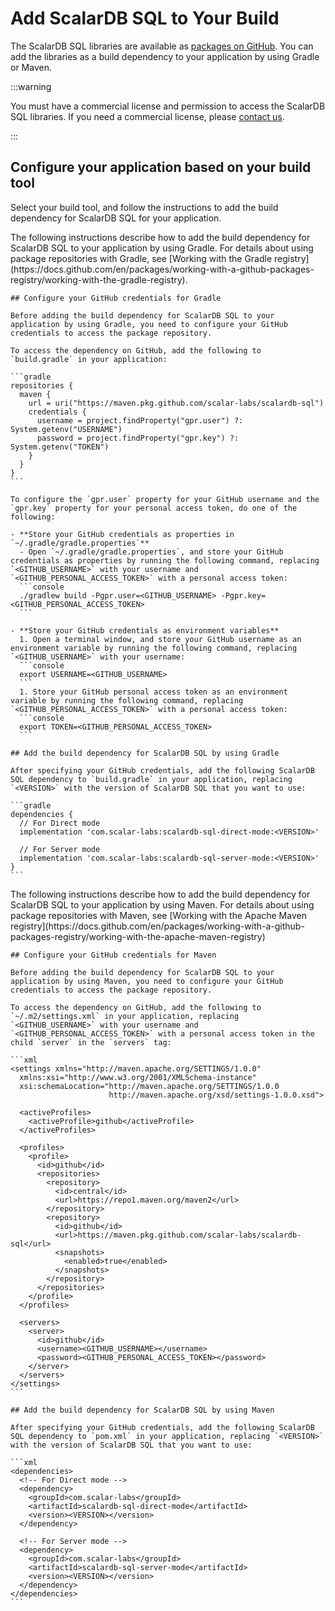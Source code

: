 # Add ScalarDB SQL to Your Build


The ScalarDB SQL libraries are available as [packages on GitHub](https://github.com/orgs/scalar-labs/packages?repo_name=scalardb-sql). You can add the libraries as a build dependency to your application by using Gradle or Maven.

:::warning

You must have a commercial license and permission to access the ScalarDB SQL libraries. If you need a commercial license, please [contact us](https://scalar-labs.com/contact_us/).

:::

## Configure your application based on your build tool

Select your build tool, and follow the instructions to add the build dependency for ScalarDB SQL for your application.

<Tabs groupId="build_dependency" queryString>
  <TabItem value="Gradle" label="Gradle" default>
    The following instructions describe how to add the build dependency for ScalarDB SQL to your application by using Gradle. For details about using package repositories with Gradle, see [Working with the Gradle registry](https://docs.github.com/en/packages/working-with-a-github-packages-registry/working-with-the-gradle-registry).

    ## Configure your GitHub credentials for Gradle

    Before adding the build dependency for ScalarDB SQL to your application by using Gradle, you need to configure your GitHub credentials to access the package repository.

    To access the dependency on GitHub, add the following to `build.gradle` in your application:

    ```gradle
    repositories {
      maven {
        url = uri("https://maven.pkg.github.com/scalar-labs/scalardb-sql")
        credentials {
          username = project.findProperty("gpr.user") ?: System.getenv("USERNAME")
          password = project.findProperty("gpr.key") ?: System.getenv("TOKEN")
        }
      }
    }
    ```

    To configure the `gpr.user` property for your GitHub username and the `gpr.key` property for your personal access token, do one of the following:

    - **Store your GitHub credentials as properties in `~/.gradle/gradle.properties`**
      - Open `~/.gradle/gradle.properties`, and store your GitHub credentials as properties by running the following command, replacing `<GITHUB_USERNAME>` with your username and `<GITHUB_PERSONAL_ACCESS_TOKEN>` with a personal access token:
      ```console
      ./gradlew build -Pgpr.user=<GITHUB_USERNAME> -Pgpr.key=<GITHUB_PERSONAL_ACCESS_TOKEN>
      ```

    - **Store your GitHub credentials as environment variables**
      1. Open a terminal window, and store your GitHub username as an environment variable by running the following command, replacing `<GITHUB_USERNAME>` with your username:
      ```console
      export USERNAME=<GITHUB_USERNAME>
      ```
      1. Store your GitHub personal access token as an environment variable by running the following command, replacing `<GITHUB_PERSONAL_ACCESS_TOKEN>` with a personal access token:
      ```console
      export TOKEN=<GITHUB_PERSONAL_ACCESS_TOKEN>
      ```

    ## Add the build dependency for ScalarDB SQL by using Gradle

    After specifying your GitHub credentials, add the following ScalarDB SQL dependency to `build.gradle` in your application, replacing `<VERSION>` with the version of ScalarDB SQL that you want to use:

    ```gradle
    dependencies {
      // For Direct mode
      implementation 'com.scalar-labs:scalardb-sql-direct-mode:<VERSION>'

      // For Server mode
      implementation 'com.scalar-labs:scalardb-sql-server-mode:<VERSION>'
    }
    ```
  </TabItem>
  <TabItem value="Maven" label="Maven">
    The following instructions describe how to add the build dependency for ScalarDB SQL to your application by using Maven. For details about using package repositories with Maven, see [Working with the Apache Maven registry](https://docs.github.com/en/packages/working-with-a-github-packages-registry/working-with-the-apache-maven-registry)

    ## Configure your GitHub credentials for Maven

    Before adding the build dependency for ScalarDB SQL to your application by using Maven, you need to configure your GitHub credentials to access the package repository.

    To access the dependency on GitHub, add the following to `~/.m2/settings.xml` in your application, replacing `<GITHUB_USERNAME>` with your username and `<GITHUB_PERSONAL_ACCESS_TOKEN>` with a personal access token in the child `server` in the `servers` tag:

    ```xml
    <settings xmlns="http://maven.apache.org/SETTINGS/1.0.0"
      xmlns:xsi="http://www.w3.org/2001/XMLSchema-instance"
      xsi:schemaLocation="http://maven.apache.org/SETTINGS/1.0.0
                          http://maven.apache.org/xsd/settings-1.0.0.xsd">

      <activeProfiles>
        <activeProfile>github</activeProfile>
      </activeProfiles>

      <profiles>
        <profile>
          <id>github</id>
          <repositories>
            <repository>
              <id>central</id>
              <url>https://repo1.maven.org/maven2</url>
            </repository>
            <repository>
              <id>github</id>
              <url>https://maven.pkg.github.com/scalar-labs/scalardb-sql</url>
              <snapshots>
                <enabled>true</enabled>
              </snapshots>
            </repository>
          </repositories>
        </profile>
      </profiles>

      <servers>
        <server>
          <id>github</id>
          <username><GITHUB_USERNAME></username>
          <password><GITHUB_PERSONAL_ACCESS_TOKEN></password>
        </server>
      </servers>
    </settings>
    ```

    ## Add the build dependency for ScalarDB SQL by using Maven

    After specifying your GitHub credentials, add the following ScalarDB SQL dependency to `pom.xml` in your application, replacing `<VERSION>` with the version of ScalarDB SQL that you want to use:

    ```xml
    <dependencies>
      <!-- For Direct mode -->
      <dependency>
        <groupId>com.scalar-labs</groupId>
        <artifactId>scalardb-sql-direct-mode</artifactId>
        <version><VERSION></version>
      </dependency>

      <!-- For Server mode -->
      <dependency>
        <groupId>com.scalar-labs</groupId>
        <artifactId>scalardb-sql-server-mode</artifactId>
        <version><VERSION></version>
      </dependency>
    </dependencies>
    ```
  </TabItem>
</Tabs>
